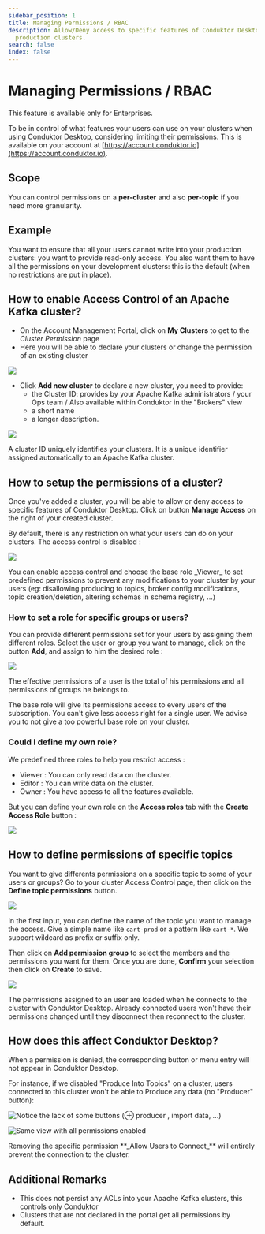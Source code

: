 ```yaml
---
sidebar_position: 1
title: Managing Permissions / RBAC
description: Allow/Deny access to specific features of Conduktor Desktop for sensitive
  production clusters.
search: false
index: false
---
```


# Managing Permissions / RBAC

<Info>
This feature is available only for Enterprises.
</Info>

To be in control of what features your users can use on your clusters when using Conduktor Desktop, considering limiting their permissions. This is available on your account at [https://account.conduktor.io](https://account.conduktor.io).

## Scope

You can control permissions on a **per-cluster** and also **per-topic** if you need more granularity.

## Example

You want to ensure that all your users cannot write into your production clusters: you want to provide read-only access. You also want them to have all the permissions on your development clusters: this is the default (when no restrictions are put in place).

## How to enable Access Control of an Apache Kafka cluster?

- On the Account Management Portal, click on **My Clusters** to get to the _Cluster Permission_ page
- Here you will be able to declare your clusters or change the permission of an existing cluster

![](../assets/cdk-clusters.png)

- Click **Add new cluster** to declare a new cluster, you need to provide:
  - the Cluster ID: provides by your Apache Kafka administrators / your Ops team / Also available within Conduktor in the "Brokers" view
  - a short name
  - a longer description.&#x20;

![](../assets/cdk-add-cluster.png)

<Tip>
A cluster ID uniquely identifies your clusters. It is a unique identifier assigned automatically
to an Apache Kafka cluster.
</Tip>

## How to setup the permissions of a cluster?

Once you've added a cluster, you will be able to allow or deny access to specific features of Conduktor Desktop. Click on button **Manage Access** on the right of your created cluster.

By default, there is any restriction on what your users can do on your clusters. The access control is disabled :&#x20;

![](../assets/cdk-default-rbac.png)

<Tip>
You can enable access control and choose the base role _Viewer_ to set predefined permissions to
prevent any modifications to your cluster by your users (eg: disallowing producing to topics,
broker config modifications, topic creation/deletion, altering schemas in schema registry, ...)
</Tip>

### How to set a role for specific groups or users?

You can provide different permissions set for your users by assigning them different roles. Select the user or group you want to manage, click on the button **Add**, and assign to him the desired role :&#x20;

![](../assets/cdk-cluster-rbac.png)

<Warning>
The effective permissions of a user is the total of his permissions and all permissions of groups he belongs to.

The base role will give its permissions access to every users of the subscription. You can't give less access right for a single user. We advise you to not give a too powerful base role on your cluster.
</Warning>

### Could I define my own role?

We predefined three roles to help you restrict access :&#x20;

- Viewer : You can only read data on the cluster.
- Editor : You can write data on the cluster.
- Owner : You have access to all the features available.

But you can define your own role on the **Access roles** tab with the **Create Access Role** button :

![](../assets/cdk-roles-rbac.png)

## How to define permissions of specific topics

You want to give differents permissions on a specific topic to some of your users or groups? Go to your cluster Access Control page, then click on the **Define topic permissions** button.

![](../assets/cdk-add-topic-rbac.png)

In the first input, you can define the name of the topic you want to manage the access. Give a simple name like `cart-prod` or a pattern like `cart-*`. We support wildcard as prefix or suffix only.

Then click on **Add permission group** to select the members and the permissions you want for them. Once you are done, **Confirm** your selection then click on **Create** to save.

![](../assets/cdk-topic-rbac.png)

<Info>
The permissions assigned to an user are loaded when he connects to the cluster with Conduktor
Desktop. Already connected users won't have their permissions changed until they disconnect then
reconnect to the cluster.
</Info>

## How does this affect Conduktor Desktop?

When a permission is denied, the corresponding button or menu entry will not appear in Conduktor Desktop.

For instance, if we disabled "Produce Into Topics" on a cluster, users connected to this cluster won't be able to Produce any data (no "Producer" button):

![Notice the lack of some buttons (⊕ producer , import data, ...)](../assets/capture-decran-du-2021-08-26-17-43-22.png)

![Same view with all permissions enabled](../assets/capture-decran-du-2021-08-26-17-42-03.png)

<Info>
Removing the specific permission **_Allow Users to Connect_** will entirely prevent
the connection to the cluster.
</Info>

## Additional Remarks

- This does not persist any ACLs into your Apache Kafka clusters, this controls only Conduktor
- Clusters that are not declared in the portal get all permissions by default.
